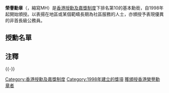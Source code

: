 {{Otheruses|荣誉勋章 (消歧义)}}

{{noteTA
|1=琼
|2=杰
|3=于
|4=烟
|5=冲
}}

'''榮譽勳章'''（{{lang-en|Medal of Honour}}，縮寫MH）是[[香港授勳及嘉獎制度|香港授勳及嘉獎制度]]下排名第10的基本勳銜，自1998年起開始頒授。以表揚在地區或某個範疇長期為社區服務的人士，亦頒授予表現優異的非首長級公務員。

== 授勳名單 ==
{{for loop||1998|1999|2000|2001|2002|2003|2004|2005|2006|2007
|2008|2009|2010|2011|2012|2013|2014|2015|2016|2017
|2018|2019|2020|2021|call=授勳名單}}

== 注釋 ==
{{NoteFoot}}

{{-}}
{{香港授勳及嘉獎制度}}

[[Category:香港授勳及嘉獎制度|Category:香港授勳及嘉獎制度]]
[[Category:1998年建立的獎項|Category:1998年建立的獎項]]
[[Category:獲頒授香港榮譽勳章者|]]